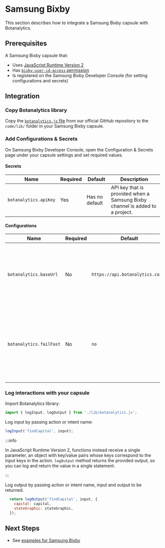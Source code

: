 
# Samsung Bixby

This section describes how to integrate a Samsung Bixby capsule with Botanalytics.

<V3Warning />

## Prerequisites

A Samsung Bixby capsule that:
* Uses [JavaScript Runtime Version 2](https://bixbydevelopers.com/dev/docs/dev-guide/developers/actions.jsrs)
* Has [`bixby-user-id-access` permission](https://bixbydevelopers.com/dev/docs/reference/type/capsule.permissions.bixby-user-id-access)
* Is registered on the Samsung Bixby Developer Console (for setting configurations and secrets)

## Integration

### Copy Botanalytics library

Copy the [`botanalytics.js` file](https://github.com/botanalytics/node-sdk/blob/v3.x/samsung-bixby/lib/botanalytics.js) from our official GitHub repository to the `code/lib/` folder in your Samsung Bixby capsule.

### Add Configurations & Secrets

On Samsung Bixby Developer Console, open the Configuration & Secrets page under your capsule settings and set required values.

#### Secrets

| Name        				| Required		| Default      							| Description
| ----------- 				| ------------  |------------ 							| -----
| `botanalytics.apiKey`    | Yes				| Has no default          | API key that is provided when a Samsung Bixby channel is added to a project.

#### Configurations

| Name        				| Required				| Default      							| Description
| ----------- 				| ------------ 			| ------------ 							| -----
| `botanalytics.baseUrl`    | No						| `https://api.botanalytics.co/v2`           | Base URL to be used for sending requests. Do not change this unless instructed by the Botanalytics team.
| `botanalytics.failFast`   | No						| `no`       							    | Whether to fail when an exception is encountered when sending data to Botanalytics. To enable this feature, set this to `true` or `yes`.

### Log interactions with your capsule

Import Botanalytics library:

```js
import { logInput, logOutput } from './lib/botanalytics.js';
```

Log input by passing action or intent name:

```js
logInput('findCapital', input);
```

:::info

In JavaScript Runtime Version 2, functions instead receive a single parameter, an object with key/value pairs whose keys correspond to the input keys in the action. `logOutput` method returns the provided output, so you can log and return the value in a single statement.

:::

Log output by passing action or intent name, input and output to be returned.

```js
  return logOutput('findCapital', input, {
    capital: capital,
    stateGraphic: stateGraphic,
  });
```

## Next Steps

* See [examples for Samsung Bixby](https://github.com/botanalytics/node-sdk-examples/tree/master/samsung-bixby/example.statesAndCapitals)
